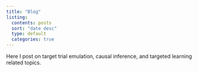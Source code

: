 ```yaml
---
title: "Blog"
listing:
  contents: posts
  sort: "date desc"
  type: default
  categories: true
---
```


Here I post on target trial emulation, causal inference, and targeted learning related topics.